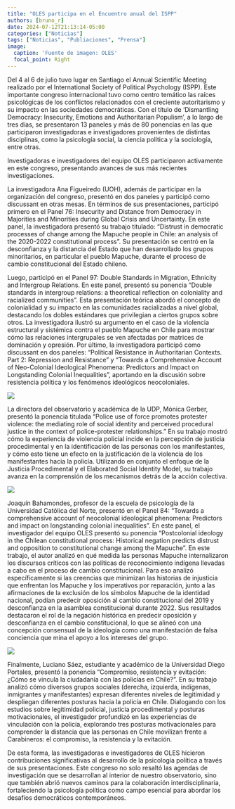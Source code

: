 ```yaml
---
title: "OLES participa en el Encuentro anual del ISPP"
authors: [bruno_r]
date: 2024-07-12T21:13:14-05:00
categories: ["Noticias"]
tags: ["Noticias", "Publiaciones", "Prensa"]
image:
  caption: 'Fuente de imagen: OLES'
  focal_point: Right
---
```


Del 4 al 6 de julio tuvo lugar en Santiago el Annual Scientific Meeting realizado por el International Society of Political Psychology (ISPP). Este importante congreso internacional tuvo como centro temático las raíces psicológicas de los conflictos relacionados con el creciente autoritarismo y su impacto en las sociedades democráticas. Con el título de ‘Dismantling Democracy: Insecurity, Emotions and Authoritarian Populism’, a lo largo de tres días, se presentaron 13 paneles y más de 80 ponencias en las que participaron investigadoras e investigadores provenientes de distintas disciplinas, como la psicología social, la ciencia política y la sociología, entre otras.

Investigadoras e investigadores del equipo OLES participaron activamente en este congreso, presentando avances de sus más recientes investigaciones.

La investigadora Ana Figueiredo (UOH), además de participar en la organización del congreso, presentó en dos paneles y participó como discussant en otras mesas. En términos de sus presentaciones, participó primero en el Panel 76: Insecurity and Distance from Democracy in Majorities and Minorities during Global Crisis and Uncertainty. En este panel, la investigadora presentó su trabajo titulado: "Distrust in democratic processes of change among the Mapuche people in Chile: an analysis of the 2020-2022 constitutional process". Su presentación se centró en la desconfianza y la distancia del Estado que han desarrollado los grupos minoritarios, en particular el pueblo Mapuche, durante el proceso de cambio constitucional del Estado chileno.

Luego, participó en el Panel 97: Double Standards in Migration, Ethnicity and Intergroup Relations. En este panel, presentó su ponencia "Double standards in intergroup relations: a theoretical reflection on coloniality and racialized communities". Esta presentación teórica abordó el concepto de colonialidad y su impacto en las comunidades racializadas a nivel global, destacando los dobles estándares que privilegian a ciertos grupos sobre otros. La investigadora ilustró su argumento en el caso de la violencia estructural y sistémica contra el pueblo Mapuche en Chile para mostrar cómo las relaciones intergrupales se ven afectadas por matrices de dominación y opresión. Por último, la investigadora participó como discussant en dos paneles: “Political Resistance in Authoritarian Contexts. Part 2: Repression and Resistance” y “Towards a Comprehensive Account of Neo-Colonial Ideological Phenomena: Predictors and Impact on Longstanding Colonial Inequalities”, aportando en la discusión sobre resistencia política y los fenómenos ideológicos neocoloniales.

![](ana_ispp.jpg)

La directora del observatorio y académica de la UDP, Mónica Gerber, presentó la ponencia titulada “Police use of force promotes protester violence: the mediating role of social identity and perceived procedural justice in the context of police-protester relationships." En su trabajo mostró cómo la experiencia de violencia policial incide en la percepción de justicia procedimental y en la identificación de las personas con los manifestantes, y cómo esto tiene un efecto en la justificación de la violencia de los manifestantes hacia la policía. Utilizando en conjunto el enfoque de la Justicia Procedimental y el Elaborated Social Identity Model, su trabajo avanza en la comprensión de los mecanismos detrás de la acción colectiva.

![](monica_ispp.jpg)

Joaquín Bahamondes, profesor de la escuela de psicología de la Universidad Católica del Norte, presentó en el Panel 84: “Towards a comprehensive account of neocolonial ideological phenomena: Predictors and impact on longstanding colonial inequalities”. En este panel, el investigador del equipo OLES presentó su ponencia “Postcolonial ideology in the Chilean constitutional process: Historical negation predicts distrust and opposition to constitutional change among the Mapuche”.  En este trabajo, el autor analizó en qué medida las personas Mapuche internalizaron los discursos críticos con las políticas de reconocimiento indígena llevadas a cabo en el proceso de cambio constitucional. Para eso analizó específicamente si las creencias que minimizan las historias de injusticia que enfrentan los Mapuche y los imperativos por reparación, junto a las afirmaciones de la exclusión de los símbolos Mapuche de la identidad nacional, podían predecir oposición al cambio constitucional del 2019 y desconfianza en la asamblea constitucional durante 2022.  Sus resultados destacaron el rol de la negación histórica en predecir oposición y desconfianza en el cambio constitucional, lo que se alineó con una concepción consensual de la ideología como una manifestación de falsa conciencia que mina el apoyo a los intereses del grupo.  

![](joaquin_ispp.jpg)

Finalmente, Luciano Sáez, estudiante y académico de la Universidad Diego Portales, presentó la ponencia “Compromiso, resistencia y evitación: ¿Cómo se vincula la ciudadanía con las policías en Chile?”. En su trabajo analizó cómo diversos grupos sociales (derecha, izquierda, indígenas, inmigrantes y manifestantes) expresan diferentes niveles de legitimidad y despliegan diferentes posturas hacia la policía en Chile. Dialogando con los estudios sobre legitimidad policial, justicia procedimental y posturas motivacionales, el investigador profundizó en las experiencias de vinculación con la policía, explorando tres posturas motivacionales para comprender la distancia que las personas en Chile movilizan frente a Carabineros: el compromiso, la resistencia y la evitación.

De esta forma, las investigadoras e investigadores de OLES hicieron contribuciones significativas al desarrollo de la psicología política a través de sus presentaciones. Este congreso no solo resaltó las agendas de investigación que se desarrollan al interior de nuestro observatorio, sino que también abrió nuevos caminos para la colaboración interdisciplinaria, fortaleciendo la psicología política como campo esencial para abordar los desafíos democráticos contemporáneos.
